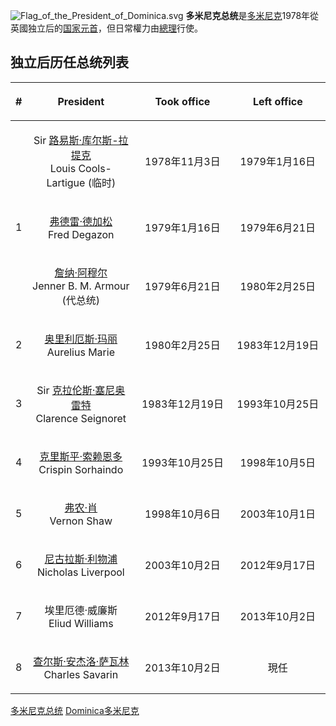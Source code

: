 [[File:Flag_of_the_President_of_Dominica.svg|thumb]]
'''多米尼克总统'''是[[多米尼克|多米尼克]]1978年從英國独立后的[[国家元首|国家元首]]，但日常權力由[[多米尼克总理|總理]]行使。

==独立后历任总统列表==
{| class="wikitable" cellspacing=0 style="text-align:center; border-collapse: collapse"
|- style="background:#cccccc"
!align="center" width="10"|#
!align="center" width="160"|President
!align="center" width="140"|Took office
!align="center" width="140"|Left office
|-
|
| Sir [[路易斯·库尔斯-拉提克|路易斯·库尔斯-拉提克]]<br />Louis Cools-Lartigue (临时)
| 1978年11月3日
| 1979年1月16日
|-
| 1
| [[弗德雷·德加松|弗德雷·德加松]]<br />Fred Degazon
| 1979年1月16日
| 1979年6月21日
|-
|
| [[詹纳·阿穆尔|詹纳·阿穆尔]]<br />Jenner B. M. Armour (代总统)
| 1979年6月21日
| 1980年2月25日
|-
| 2
| [[奥里利厄斯·玛丽|奥里利厄斯·玛丽]]<br />Aurelius Marie
| 1980年2月25日
| 1983年12月19日
|-
| 3
| Sir [[克拉伦斯·塞尼奥雷特|克拉伦斯·塞尼奥雷特]]<br />Clarence Seignoret
| 1983年12月19日
| 1993年10月25日
|-
| 4
| [[克里斯平·索赖恩多|克里斯平·索赖恩多]]<br />Crispin Sorhaindo
| 1993年10月25日
| 1998年10月5日
|-
| 5
| [[弗农·肖|弗农·肖]]<br />Vernon Shaw
| 1998年10月6日
| 2003年10月1日
|-
| 6
| [[尼古拉斯·利物浦|尼古拉斯·利物浦]]<br />Nicholas Liverpool
| 2003年10月2日
| 2012年9月17日
|-
| 7
| 埃里厄德·威廉斯<br />Eliud Williams
| 2012年9月17日
| 2013年10月2日
|-
| 8
| [[查尔斯·安杰洛·萨瓦林|查尔斯·安杰洛·萨瓦林]]<br>Charles Savarin
| 2013年10月2日
|現任
|}
{{美洲国家元首}}
[[Category:多米尼克总统|]]
[[Category:領袖列表|Dominica多米尼克]]